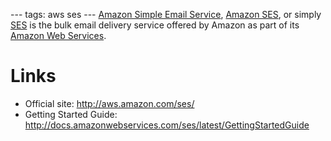 ---
tags: aws ses
---
[[Amazon Simple Email Service]], [[Amazon SES]], or simply [[SES]] is the bulk email delivery service offered by Amazon as part of its [[Amazon Web Services]].

= Links =

* Official site: http://aws.amazon.com/ses/
* Getting Started Guide: http://docs.amazonwebservices.com/ses/latest/GettingStartedGuide
